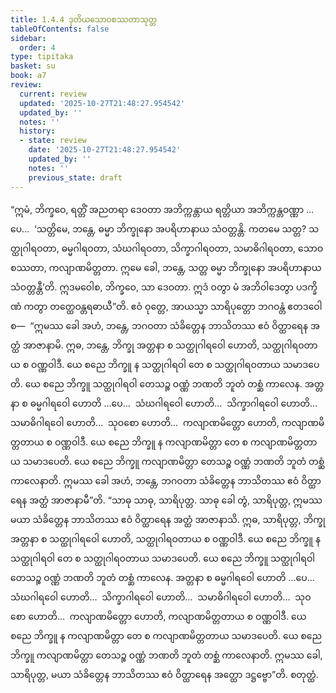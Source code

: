 ```yaml
---
title: 1.4.4 ဒုတိယသောဝစဿတာသုတ္တ
tableOfContents: false
sidebar:
  order: 4
type: tipitaka
basket: su
book: a7
review:
  current: review
  updated: '2025-10-27T21:48:27.954542'
  updated_by: ''
  notes: ''
  history:
  - state: review
    date: '2025-10-27T21:48:27.954542'
    updated_by: ''
    notes: ''
    previous_state: draft
---
```



<ReviewStatus review={frontmatter.review} showDetails={true} />

<HypothesisAnnotation frontmatter={frontmatter} />

<DynamicBreadcrumb />

<Division number="35" book="a7" e="ch" v="16" p="420">

<Paragraph number="188" book="a7">
“ဣမံ, ဘိက္ခဝေ, ရတ္တိံ အညတရာ ဒေဝတာ အဘိက္ကန္တာယ ရတ္တိယာ အဘိက္ကန္တဝဏ္ဏာ …ပေ…  ‘သတ္တိမေ, ဘန္တေ, ဓမ္မာ ဘိက္ခုနော အပရိဟာနာယ သံဝတ္တန္တိ. ကတမေ သတ္တ? သတ္ထုဂါရဝတာ, ဓမ္မဂါရဝတာ, သံဃဂါရဝတာ, သိက္ခာဂါရဝတာ, သမာဓိဂါရဝတာ, သောဝစဿတာ, ကလျာဏမိတ္တတာ. ဣမေ ခေါ, ဘန္တေ, သတ္တ ဓမ္မာ ဘိက္ခုနော အပရိဟာနာယ သံဝတ္တန္တီ’တိ. ဣဒမဝေါစ, ဘိက္ခဝေ, သာ ဒေဝတာ. ဣဒံ ဝတွာ မံ အဘိဝါဒေတွာ ပဒက္ခိဏံ ကတွာ တတ္ထေဝန္တရဓာယီ”တိ.
</Paragraph>

<Paragraph number="189" book="a7">
ဧဝံ ဝုတ္တေ, အာယသ္မာ သာရိပုတ္တော ဘဂဝန္တံ ဧတဒဝေါစ—  “ဣမဿ ခေါ အဟံ, ဘန္တေ, ဘဂဝတာ သံခိတ္တေန ဘာသိတဿ ဧဝံ ဝိတ္ထာရေန အတ္ထံ အာဇာနာမိ. ဣဓ, ဘန္တေ, ဘိက္ခု အတ္တနာ စ သတ္ထုဂါရဝေါ ဟောတိ, သတ္ထုဂါရဝတာယ စ ဝဏ္ဏဝါဒီ. ယေ စညေ ဘိက္ခူ န သတ္ထုဂါရဝါ တေ စ သတ္ထုဂါရဝတာယ သမာဒပေတိ. ယေ စညေ ဘိက္ခူ သတ္ထုဂါရဝါ တေသဉ္စ ဝဏ္ဏံ ဘဏတိ ဘူတံ တစ္ဆံ ကာလေန. အတ္တနာ စ ဓမ္မဂါရဝေါ ဟောတိ …ပေ…  သံဃဂါရဝေါ ဟောတိ…  သိက္ခာဂါရဝေါ ဟောတိ…  သမာဓိဂါရဝေါ ဟောတိ…  သုဝစော ဟောတိ…  ကလျာဏမိတ္တော ဟောတိ, ကလျာဏမိတ္တတာယ စ ဝဏ္ဏဝါဒီ. ယေ စညေ ဘိက္ခူ န ကလျာဏမိတ္တာ တေ စ ကလျာဏမိတ္တတာယ သမာဒပေတိ. ယေ စညေ ဘိက္ခူ ကလျာဏမိတ္တာ တေသဉ္စ ဝဏ္ဏံ ဘဏတိ ဘူတံ တစ္ဆံ ကာလေနာတိ. ဣမဿ ခေါ အဟံ, ဘန္တေ, ဘဂဝတာ သံခိတ္တေန ဘာသိတဿ ဧဝံ ဝိတ္ထာရေန အတ္ထံ အာဇာနာမီ”တိ.
</Paragraph>

<Paragraph number="190" book="a7">
“သာဓု သာဓု, သာရိပုတ္တ. သာဓု ခေါ တွံ, သာရိပုတ္တ, ဣမဿ မယာ သံခိတ္တေန ဘာသိတဿ ဧဝံ ဝိတ္ထာရေန အတ္ထံ အာဇာနာသိ. ဣဓ, သာရိပုတ္တ, ဘိက္ခု အတ္တနာ စ သတ္ထုဂါရဝေါ ဟောတိ, သတ္ထုဂါရဝတာယ စ ဝဏ္ဏဝါဒီ. ယေ စညေ ဘိက္ခူ န သတ္ထုဂါရဝါ တေ စ သတ္ထုဂါရဝတာယ သမာဒပေတိ. ယေ စညေ ဘိက္ခူ သတ္ထုဂါရဝါ တေသဉ္စ ဝဏ္ဏံ ဘဏတိ ဘူတံ တစ္ဆံ ကာလေန. အတ္တနာ စ ဓမ္မဂါရဝေါ ဟောတိ …ပေ…  သံဃဂါရဝေါ ဟောတိ…  သိက္ခာဂါရဝေါ ဟောတိ…  သမာဓိဂါရဝေါ ဟောတိ…  သုဝစော ဟောတိ…  ကလျာဏမိတ္တော ဟောတိ, ကလျာဏမိတ္တတာယ စ ဝဏ္ဏဝါဒီ. ယေ စညေ ဘိက္ခူ န ကလျာဏမိတ္တာ တေ စ ကလျာဏမိတ္တတာယ သမာဒပေတိ. ယေ စညေ ဘိက္ခူ ကလျာဏမိတ္တာ တေသဉ္စ ဝဏ္ဏံ ဘဏတိ ဘူတံ တစ္ဆံ ကာလေနာတိ. ဣမဿ ခေါ, သာရိပုတ္တ, မယာ သံခိတ္တေန ဘာသိတဿ ဧဝံ ဝိတ္ထာရေန အတ္ထော ဒဋ္ဌဗ္ဗော”တိ.

</Paragraph>
</Division>

<Paragraph number="191" type="center" book="a7">
စတုတ္ထံ.
</Paragraph>